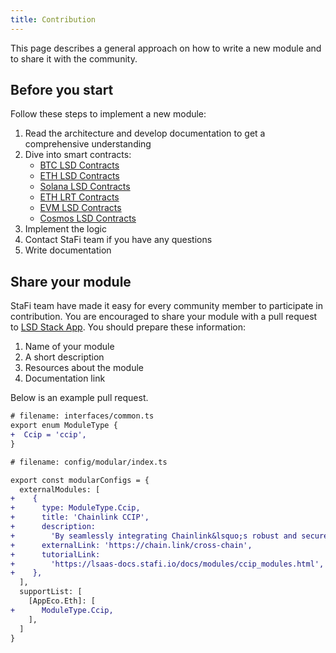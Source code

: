 ```yaml
---
title: Contribution
---
```



This page describes a general approach on how to write a new module and to share it with the community.

## Before you start

Follow these steps to implement a new module:
1. Read the architecture and develop documentation to get a comprehensive understanding
1. Dive into smart contracts:
    - [BTC LSD Contracts](https://github.com/stafiprotocol/babylon-lsd-contracts)
    - [ETH LSD Contracts](https://github.com/stafiprotocol/eth-lsd-contracts)
    - [Solana LSD Contracts](https://github.com/stafiprotocol/solana-lsd-contracts)
    - [ETH LRT Contracts](https://github.com/stafiprotocol/lrd-contracts)
    - [EVM LSD Contracts](https://github.com/stafiprotocol/evm-lsd-contracts)
    - [Cosmos LSD Contracts](https://github.com/stafiprotocol/neutron-lsd-contracts)
1. Implement the logic
1. Contact StaFi team if you have any questions 
1. Write documentation 

## Share your module


StaFi team have made it easy for every community member to participate in contribution. You are encouraged to share your module with a pull request to [LSD Stack App](https://github.com/stafiprotocol/lsd-stack-app). You should prepare these information:
1. Name of your module
1. A short description 
1. Resources about the module 
1. Documentation link

Below is an example pull request. 

```diff
# filename: interfaces/common.ts
export enum ModuleType {
+  Ccip = 'ccip',
}
```

```diff
# filename: config/modular/index.ts

export const modularConfigs = {
  externalModules: [
+    {
+      type: ModuleType.Ccip,
+      title: 'Chainlink CCIP',
+      description:
+        'By seamlessly integrating Chainlink&lsquo;s robust and secure CCIP functions, this module empowers developers to build and operate dApps with cross-chain capabilities.',
+      externalLink: 'https://chain.link/cross-chain',
+      tutorialLink:
+        'https://lsaas-docs.stafi.io/docs/modules/ccip_modules.html',
+    },
  ],
  supportList: [
    [AppEco.Eth]: [
+      ModuleType.Ccip,
    ],
  ]
}
```
